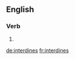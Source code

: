 ==English==

===Verb===
{{head|en}}

# {{en-third-person singular of|interdine}}

[[de:interdines]]
[[fr:interdines]]